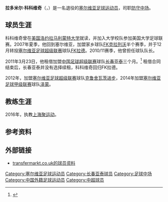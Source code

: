 {{Infobox football biography
| playername= 拉多米尔·科科维奇<br>{{Lang|sr|Paдoмиp Koкoвић}}
| dateofbirth = {{birth date and age|1987|1|31}}
| cityofbirth =  [[克拉列沃|克拉列沃]]
| countryofbirth = [[南斯拉夫社会主义联邦共和国|南斯拉夫]]
| height = {{height|m=1.85}}
| position = [[中场#防守中场|防守中场]]
| currentclub = [[FK拉德|FK拉德]]
| clubnumber = 5
| youthyears1 =   2002–2003
| youthclubs1 =   [[FK克拉列沃|FK克拉列沃]]  
| youthyears2 =   2003–2007 
| youthclubs2 =   [[洛约拉马利蒙特大学|洛约拉马利蒙特大学]]
| years1 = 2007 
| clubs1 = [[FK克拉列沃|FK克拉列沃]]
| caps1  = 4
| goals1 = 0
| years2 = 2008–2012
| clubs2 = [[FK拉德|FK拉德]]
| caps2  = 74
| goals2 = 4
| years3 = 2011
| clubs3 = → [[长春亚泰足球俱乐部|长春亚泰]] (租借)
| caps3  = 12
| goals3 = 0
| years4 = 2012–2014
| clubs4 = [[克鲁舍瓦茨进步足球俱乐部|克鲁舍瓦茨进步]]
| caps4  = 53
| goals4 = 5
| years5 = 2014
| clubs5 = [[泽蒙足球会|泽蒙]]
| caps5  = 0
| goals5 = 0
| manageryears1 = 2017
| managerclubs1 = [[上海聚运动足球俱乐部|上海聚运动]]
| nationalyears1 =   
| nationalteam1 =   
| nationalcaps1 =     
| nationalgoals1 = 
| pcupdate =  
| ntupdate = 
}}
'''拉多米尔·科科维奇'''（{{Lang-sr|Paдoмиp Koкoвић}}，{{bd|1987年|1月31日|catIdx=Kokovic, Radomir}}）是一名退役的[[塞尔维亚|塞尔维亚]][[足球|足球]][[运动员|运动员]]，司职[[中场#防守中场|防守中场]]。

==球员生涯==
科科维奇曾在[[美国|美国]][[洛约拉马利蒙特大学|洛约拉马利蒙特大学]]就读，并加入大学校队参加美国大学足球联赛。2007年夏季，他回到塞尔维亚，加盟家乡球队[[FK克拉列沃|FK克拉列沃]]半个赛季，并于12月转投[[塞尔维亚足球超级联赛|塞尔维亚足球超级联赛]]球队[[FK拉德|FK拉德]]。2010/11赛季，他曾担任球队队长。

2011年3月23日，他租借加盟[[中国足球超级联赛|中国足球超级联赛]]球队[[长春亚泰足球俱乐部|长春亚泰]]三个月。<ref>{{cite web|url=http://news.xinhuanet.com/english2010/china/2011-03/23/c_13794392.htm|title=Changchun Yatai signs defender Kokovic from Serbian club FK Rad|date=23 March 2011|access-date=2012-02-21|archive-date=2016-03-04|archive-url=https://web.archive.org/web/20160304001906/http://news.xinhuanet.com/english2010/china/2011-03/23/c_13794392.htm|dead-url=no}}</ref> 租借合同结束后，长春亚泰并没有选择续租，科科维奇回归FK拉德。

2012年，加盟[[塞尔维亚足球超级联赛|塞尔维亚足球超级联赛]]球队[[克鲁舍瓦茨进步足球俱乐部|克鲁舍瓦茨进步]]，2014年加盟[[塞尔维亚足球甲级联赛|塞尔维亚足球甲级联赛]]球队[[泽蒙足球会|泽蒙]]。

==教练生涯==
2016年，执教[[上海聚运动足球俱乐部|上海聚运动]]。

==参考资料==
{{reflist}}

==外部链接==
*[http://www.transfermarkt.co.uk/en/radomir-kokovic/profil/spieler_70329.html transfermarkt.co.uk的球员资料] {{Wayback|url=http://www.transfermarkt.co.uk/en/radomir-kokovic/profil/spieler_70329.html |date=20131114004255 }}

{{2011年中超分类名单长春}}
{{2016年中乙分类名单上海聚运动}}

{{DEFAULTSORT:Kokovic, Radomir}}
[[Category:塞尔维亚足球运动员|Category:塞尔维亚足球运动员]]
[[Category:长春亚泰球员|Category:长春亚泰球员]]
[[Category:足球中场|Category:足球中场]]
[[Category:中国外籍足球运动员|Category:中国外籍足球运动员]]
[[Category:中超球员|Category:中超球员]]